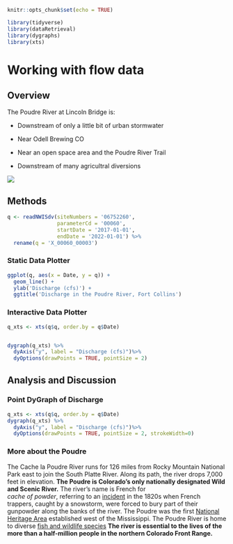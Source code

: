 ```r
knitr::opts_chunk$set(echo = TRUE)

library(tidyverse)
library(dataRetrieval)
library(dygraphs)
library(xts)
```
# Working with flow data


## Overview
The Poudre River at Lincoln Bridge is:

  - Downstream of only a little bit of urban stormwater

  - Near Odell Brewing CO
  
  - Near an open space area and the Poudre River Trail
  
  - Downstream of many agricultral diversions

![](https://waterdata.usgs.gov/nwisweb/local/state/co/text/pics/06752260big.jpg)


## Methods

```r

q <- readNWISdv(siteNumbers = '06752260',
                parameterCd = '00060',
                startDate = '2017-01-01',
                endDate = '2022-01-01') %>%
  rename(q = 'X_00060_00003')


```


### Static Data Plotter

```r
ggplot(q, aes(x = Date, y = q)) + 
  geom_line() + 
  ylab('Discharge (cfs)') + 
  ggtitle('Discharge in the Poudre River, Fort Collins')

```


### Interactive Data Plotter


```r
q_xts <- xts(q$q, order.by = q$Date)


dygraph(q_xts) %>%
  dyAxis("y", label = "Discharge (cfs)")%>%
  dyOptions(drawPoints = TRUE, pointSize = 2)
```

## Analysis and Discussion

### Point DyGraph of Discharge
```r
q_xts <- xts(q$q, order.by = q$Date)
dygraph(q_xts) %>%
  dyAxis("y", label = "Discharge (cfs)")%>%
  dyOptions(drawPoints = TRUE, pointSize = 2, strokeWidth=0)
```

### More about the Poudre
The Cache la Poudre River runs for 126 miles from Rocky Mountain National Park east to join the South Platte River. Along its path, the river drops 7,000 feet in elevation. **The Poudre is Colorado's only nationally designated Wild and Scenic River.** The river's name is French for  
*cache of powder*, referring to an [incident][id] in the 1820s when French trappers, caught by a snowstorm, were forced to bury part of their gunpowder along the banks of the river. The Poudre was the first [National Heritage Area][id3] established west of the Mississippi. The Poudre River is home to diverse [fish and wildlife species][id2] **The river is essential to the lives of the more than a half-million people in the northern Colorado Front Range.**

[id]: https://poudretrail.org/trail-tour-2/history-of-the-area/#:~:text=The%20Name%3A%20%E2%80%9CCache%20la%20Poudre%E2%80%9D&text=Supplies%20were%20hidden%20in%20a,hiding%20place%20of%20the%20powder)
[id2]:https://poudretrail.org/habitat-wildlife/
[id3]: https://poudreheritage.org/interactive-map/ 
